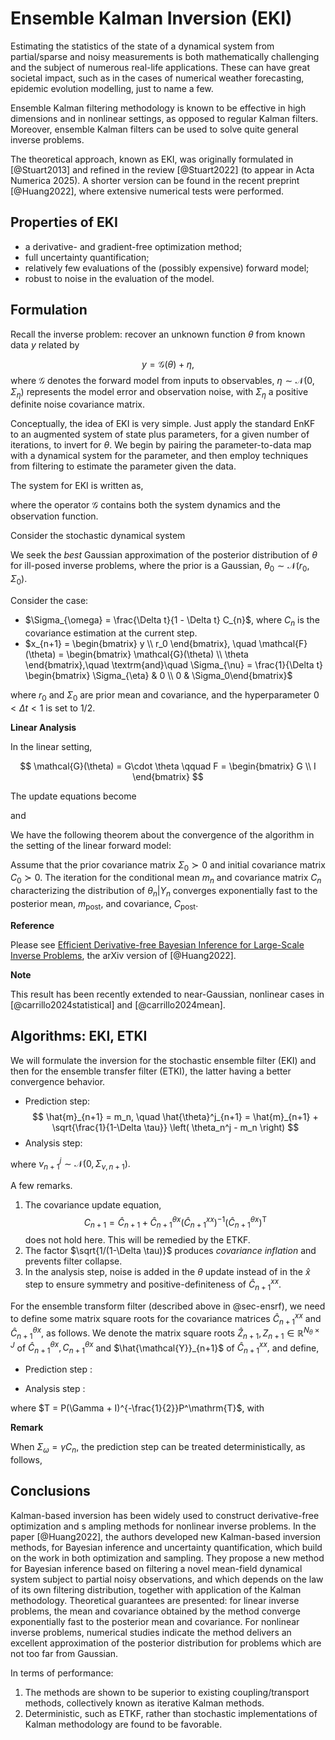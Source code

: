 # Ensemble Kalman Inversion (EKI)

Estimating the statistics of the state of a dynamical system from partial/sparse and noisy measurements is both mathematically challenging and the subject of numerous real-life applications. These can have great societal impact, such as in the cases of numerical weather forecasting, epidemic evolution modelling, just to name a few.

Ensemble Kalman filtering methodology is known to be effective in high dimensions and in nonlinear settings, as opposed to regular Kalman filters. Moreover, ensemble Kalman filters can be used to solve quite general inverse problems.

The theoretical approach, known as EKI, was originally formulated in [@Stuart2013] and refined in the review [@Stuart2022] (to appear in Acta Numerica 2025). A shorter version can be found in the recent preprint [@Huang2022], where extensive numerical tests were performed.

## Properties of EKI

- a derivative- and gradient-free optimization method;
- full uncertainty quantification;
- relatively few evaluations of the (possibly expensive) forward model;
- robust to noise in the evaluation of the model.


## Formulation

Recall the inverse problem: recover an unknown function $\theta$ from known data $y$ related by

$$
 y = \mathcal{G}(\theta) + \eta,
$$
where $\mathcal{G}$ denotes the forward model from inputs to observables, $\eta \sim \mathcal{N}(0, \Sigma_{\eta})$ 
represents the model error and observation noise, with $\Sigma_{\eta}$ a positive definite noise covariance matrix.

Conceptually, the idea of EKI is very simple. Just apply the standard EnKF to an augmented system of 
state plus parameters, for a given number of iterations, to invert for $\theta.$ 
 We begin by pairing the parameter-to-data map with a dynamical system for the parameter, and then 
 employ techniques from filtering to estimate the parameter given the data.

The system for EKI is written as,

\begin{align*}
    \theta_{n+1} &=  \theta_n\\
    y_{n+1} &=  \mathcal{G}(\theta_{n+1}) + \eta_{n+1},
\end{align*}

where the operator $\mathcal{G}$ contains both the system dynamics and the observation function.

Consider the stochastic dynamical system


\begin{align}
  &\textrm{evolution:}    && \theta_{n+1} = \theta_{n}  +  \omega_{n+1}, &&\omega_{n+1} \sim \mathcal{N}(0,\Sigma_{\omega}),\\
  &\textrm{observation:}  && x_{n+1} = \mathcal{F}(\theta_{n+1}) + \nu_{n+1}, &&\nu_{n+1} \sim \mathcal{N}(0,\Sigma_{\nu}).
\end{align}



We seek the *best* Gaussian approximation of the posterior distribution of $\theta$ for ill-posed 
inverse problems, where the prior is a Gaussian, $\theta_0 \sim \mathcal{N}(r_0, \Sigma_0).$


Consider the case:

- $\Sigma_{\omega} = \frac{\Delta t}{1 - \Delta t} C_{n}$, where  $C_{n}$ is the covariance estimation at the current step.  
- $x_{n+1} = \begin{bmatrix} y \\ r_0 \end{bmatrix}, \quad 
\mathcal{F}(\theta) = \begin{bmatrix} \mathcal{G}(\theta) \\ \theta  \end{bmatrix},\quad 
\textrm{and}\quad \Sigma_{\nu} = \frac{1}{\Delta t} \begin{bmatrix} \Sigma_{\eta} & 0 \\ 0 & \Sigma_0\end{bmatrix}
$ 

where $r_0$ and $\Sigma_0$ are prior mean and covariance, and the hyperparameter 
$0 < \Delta t < 1$ is set to $1/2.$ 

**Linear Analysis**

In the linear setting, 

$$ \mathcal{G}(\theta) = G\cdot \theta \qquad F = \begin{bmatrix} G \\ I  \end{bmatrix} $$

The update equations become

\begin{align*}
    \hat{m}_{n+1} &=  m_n\\
    \hat{C}_{n+1} &=  \frac{1}{1 - \Delta t} C_{n}
\end{align*}

and

\begin{align*}
        m_{n+1} &= m_{n} + \hat{C}_{n+1} F^T (F  \hat{C}_{n+1} F^T + \Sigma_{\nu,n+1})^{-1} (x_{n+1} - F m_{n}) \\
         C_{n+1}&= \hat{C}_{n+1} - \hat{C}_{n+1} F^T(F  \hat{C}_{n+1} F^T + \Sigma_{\nu,n+1})^{-1} F \hat{C}_{n+1}, 
\end{align*}


We have the following theorem about the convergence of the 
algorithm in the setting of the linear forward model:

::: {.callout-important title="Theorem (EKI)" icon="false"}

Assume that the prior covariance matrix $\Sigma_{0} \succ 0$ and initial covariance matrix 
$C_{0} \succ 0.$
The iteration for the conditional mean $m_n$ and covariance matrix $C_{n}$ characterizing 
the distribution of $\theta_n|Y_n$ converges exponentially fast to the posterior mean, 
$m_{\mathrm{post}},$ and covariance, $C_{\mathrm{post}}.$
:::        
         
**Reference**    

Please see  [Efficient Derivative-free Bayesian Inference for Large-Scale Inverse Problems](https://arxiv.org/abs/2204.04386),
 the arXiv version of [@Huang2022].

 **Note**

 This result has been recently extended to near-Gaussian, nonlinear cases in [@carrillo2024statistical] and [@carrillo2024mean]. 

## Algorithms: EKI, ETKI

We will formulate the inversion for the stochastic ensemble filter (EKI) and then for the ensemble transfer filter (ETKI), the latter having a better convergence behavior.

::: {.callout-note title="EKI" icon="false"}

- Prediction step:
  $$ 
  \hat{m}_{n+1} = m_n, \quad  
  \hat{\theta}^j_{n+1} = \hat{m}_{n+1} + \sqrt{\frac{1}{1-\Delta \tau}} \left(  \theta_n^j - m_n \right)
  $$
- Analysis step:
  
\begin{align*}
&\hat{x}_{n+1}^{j} = \mathcal{F}(\hat{\theta}_{n+1}^{j}) , \qquad \hat{x}_{n+1} = \frac{1}{J}\sum_{j=1}^{J}\hat{x}_{n+1}^{j},\\
&\hat{C}_{n+1}^{\theta x} = \frac{1}{J-1}\sum_{j=1}^{J}(\hat{\theta}_{n+1}^{j} - \hat{m}_{n+1})(\hat{x}_{n+1}^{j} - \hat{x}_{n+1})^\mathrm{T} , \\
&\hat{C}_{n+1}^{xx} = \frac{1}{J-1}\sum_{j=1}^{J}(\hat{x}_{n+1}^{j} - \hat{x}_{n+1})(\hat{x}_{n+1}^{j} - \hat{x}_{n+1})^\mathrm{T} +\Sigma_{\nu,n+1}, \\
&\theta_{n+1}^{j} = \hat{\theta}_{n+1}^{j} + \hat{C}_{n+1}^{\theta x}\left(\hat{C}_{n+1}^{xx}\right)^{-1}(x - \hat{x}_{n+1}^{j} - \nu_{n+1}^{j}),\\
&m_{n+1} = \frac{1}{J} \sum_{j=1}^{J} \theta_{n+1}^{j} ,
\end{align*}

where $\nu_{n+1}^{j} \sim \mathcal{N}(0,\Sigma_{\nu,n+1}).$

:::

A few remarks.

1. The covariance update equation,
    $$
    C_{n+1} = \hat{C}_{n+1} + \hat{C}_{n+1}^{\theta x} \left( \hat{C}_{n+1}^{x x}  \right)^{-1} \left(\hat{C}_{n+1}^{\theta x}\right)^\mathrm{T}
$$
    does not hold here. This will be remedied by the ETKF.
2. The factor $\sqrt{1/(1-\Delta \tau)}$ produces *covariance inflation* and prevents filter collapse.
3. In the analysis step, noise is added in the $\theta$  update instead of in the $\hat{x}$ step to ensure 
   symmetry and positive-definiteness of $\hat{C}_{n+1}^{xx}.$

For the ensemble transform filter (described above in @sec-ensrf), we need to define some matrix square roots for the covariance matrices $\hat{C}_{n+1}^{xx}$ 
and $\hat{C}_{n+1}^{\theta x},$ as follows. We denote the matrix square roots 
$\hat{Z}_{n+1},\, Z_{n+1} \in \mathbb{R}^{N_{\theta}\times J}$ of 
$\hat{C}_{n+1}^{\theta x},\,C_{n+1}^{\theta x}$ and $\hat{\mathcal{Y}}_{n+1}$ of $\hat{C}_{n+1}^{x x},$ and define,


\begin{align*}
    \hat{Z}_{n+1} &= \frac{1}{\sqrt{J-1}}\Big(\hat{\theta}_{n+1}^{1} - \hat{m}_{n+1}\quad \hat{\theta}_{n+1}^{2} - \hat{m}_{n+1}\quad...\quad\hat{\theta}_{n+1}^{J} - \hat{m}_{n+1} \Big),\\
    Z_{n+1} &= \frac{1}{\sqrt{J-1}}\Big(\theta_{n+1}^{1} - m_{n+1}\quad \theta_{n+1}^{2} - m_{n+1}\quad...\quad\theta_{n+1}^{J} - m_{n+1} \Big),\\
    \hat{\mathcal{Y}}_{n+1} &= \frac{1}{\sqrt{J-1}}\Big(\hat{x}_{n+1}^{1} - \hat{x}_{n+1}\quad \hat{x}_{n+1}^{2} - \hat{x}_{n+1}\quad...\quad\hat{x}_{n+1}^{J} - \hat{x}_{n+1} \Big).
\end{align*}



::: {.callout-tip title="ETKI" icon="false"}

- Prediction step :


\begin{align*}
\hat{\theta}_{n+1}^{j} &= \theta_{n}^{j}  + \omega_{n+1}^{j},\\ 
\hat{m}_{n+1} &= \frac{1}{J}\sum_{j=1}^{J}\hat{\theta}_{n+1}^{j}
\end{align*}

    
    
- Analysis step :
    

\begin{align*}
&m_{n+1} = \hat{m}_{n+1} + \hat{C}_{n+1}^{\theta x}\left(\hat{C}_{n+1}^{xx}\right)^{-1}(x - \hat{x}_{n+1})\\
&Z_{n+1} = \hat{Z}_{n+1} T
\end{align*}

where $T = P(\Gamma + I)^{-\frac{1}{2}}P^\mathrm{T}$, with 

\begin{align*}
\textrm{SVD:} \quad \hat{\mathcal{Y}}_{n+1} \Sigma_{\nu,n+1}^{-1} \hat{\mathcal{Y}}_{n+1} = P\Gamma P^\mathrm{T}
\end{align*}


**Remark** 

When $\Sigma_{\omega} = \gamma C_n$, the prediction step can be treated deterministically, as follows,


\begin{align*}
\hat{m}_{n+1} &= m_n \\
\hat{\theta}_{n+1}^{j} &= \hat{m}_{n+1} + \sqrt{1 + \gamma} \; (\theta_n^{j} - m_n)\\ 
\end{align*}


:::



## Conclusions


Kalman-based inversion has been widely used to construct derivative-free optimization and s
ampling methods for nonlinear inverse problems. In the paper [@Huang2022], the authors
developed new Kalman-based 
inversion methods, for Bayesian inference and uncertainty quantification, which build on the 
work in both optimization and sampling. They propose a new method for Bayesian inference based 
on filtering a novel mean-field dynamical system subject to partial noisy observations, and 
which depends on the law of its own filtering distribution, together with application of the 
Kalman methodology. Theoretical guarantees are presented: for linear inverse problems, the 
mean and covariance obtained by the method converge exponentially fast to the posterior mean 
and covariance. For nonlinear inverse problems, numerical studies indicate the method delivers 
an excellent approximation of the posterior distribution for problems which are not too far 
from Gaussian.

In terms of performance:

1. The methods are shown to be superior to existing coupling/transport methods, collectively known as
iterative Kalman methods.
2. Deterministic, such as ETKF, rather than stochastic implementations of Kalman 
methodology are found to be favorable.